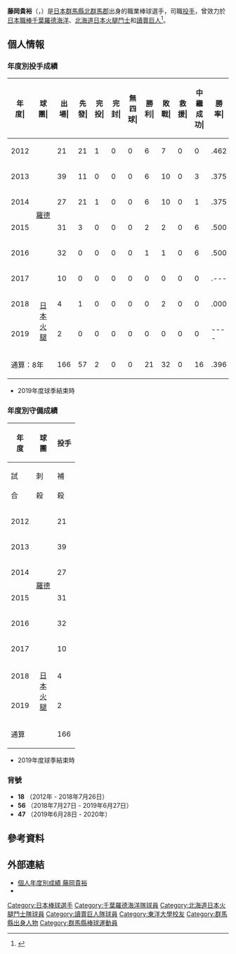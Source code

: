 {{Infobox NPB player|
|name=藤岡貴裕|
|image=2012 marines fujioka.jpg|
|width=300|
|position=投手|
|team=|
|number=|
|bats=左|
|throws=左|
|birthdate={{birth_date_and_age|1989|7|17|mf=y}}|
|birthplace={{JPN}}[[群馬縣|群馬縣]][[北群馬郡|北群馬郡]]|
|debutdate=4月2日
|debutyear=2017年
|debutteam=千葉羅德海洋
|statyear=2019年球季
|stat1label=勝投－敗投
|stat1value=21－32
|stat2label=中繼－救援
|stat2value=16－0
|stat3label=三振－四壞
|stat3value=353－210
|stat4label=防禦率
|stat4value=4.16
|teams=<nowiki></nowiki> 
* 桐生第一高等學校
* [[東洋大學|東洋大學]]
* [[千葉羅德海洋|千葉羅德海洋]] (2012-2018)
* [[北海道日本火腿鬥士|北海道日本火腿鬥士]] (2018-2019)
* [[讀賣巨人|讀賣巨人]] (2019-2020)
|medaltemplates=
{{MedalSport|男子[[棒球|棒球]]}}
{{MedalCountry|{{JPN}}}}
{{MedalCompetition|[[世界大學棒球錦標賽|世界大學棒球錦標賽]]}}
{{MedalBronze|[[2010年世界大學棒球錦標賽|2010年 東京]]|隊際}}
}}
'''藤岡貴裕'''（{{jpn|j=藤岡 貴裕|hg=ふじおか たかひろ|rm=Fujioka Takahiro}}，{{bd|1989年|7月17日||catIdx=Fujioka, Takahiro}}）是[[日本|日本]][[群馬縣|群馬縣]][[北群馬郡|北群馬郡]]出身的職業棒球選手，司職[[投手|投手]]，曾效力於[[日本職棒|日本職棒]][[千葉羅德海洋|千葉羅德海洋]]、[[北海道日本火腿鬥士|北海道日本火腿鬥士]]和[[讀賣巨人|讀賣巨人]]<ref>{{cite web |url=https://www.nikkansports.com/baseball/professional/koukai/team/koukai-giants.html |title=巨人 - 契約更改 - プロ野球 |publisher=日刊體育 |date=2019-11-21 |access-date=2020-10-31 |archive-date=2021-01-25 |archive-url=https://web.archive.org/web/20210125072918/https://www.nikkansports.com/baseball/professional/koukai/team/koukai-giants.html |dead-url=no }}</ref>。

== 個人情報 ==
=== 年度別投手成績 ===
{| class="wikitable" style="text-align:right; font-size:small"
|-bgcolor="#efefef"
!年<br>度|!!球<br>團|!!出<br>場|!!先<br>發|!!完<br>投|!!完<br>封|!!無<br>四<br>球|!!勝<br>利|!!敗<br>戰|!!救<br>援|!!中<br>繼<br>成<br>功|!!勝<br>率|!!打<br>者|!!投<br>球<br>局<br>數|!!被<br>安<br>打|!!被<br>全<br>壘<br>打|!!保<br>送|!!敬<br>遠|!!觸<br>身<br>球|!!三<br>振<br>數|!!暴<br>投|!!犯<br>規|!!失分|!!自<br>責<br>分|!!防<br>禦<br>率|!!WHIP
|-
|style="text-align:center;"|2012
|rowspan="6" style="text-align: center; white-space: nowrap;"|[[千葉羅德海洋|羅德]]
|21||21||1||0||0||6||7||0||0||.462||508||115.1||113||9||51||1||4||83||2||0||48||43||3.36||1.42
|-
|style="text-align:center;"|2013
|39||11||0||0||0||6||10||0||3||.375||509||118.1||116||9||46||1||6||76||1||0||54||52||3.95||1.37
|-
|style="text-align: center;"|2014
|27||21||1||0||0||6||10||0||1||.375||584||132.2||142||'''19'''||51||3||4||97||6||2||71||66||4.48||1.45
|-
|style="text-align: center;"|2015
|31||3||0||0||0||2||2||0||6||.500||234||54.2||51||4||20||2||4||52||4||0||25||23||3.79||1.30
|-
|style="text-align: center;"|2016
|32||0||0||0||0||1||1||0||6||.500||179||42.1||35||6||17||0||1||32||1||0||18||12||2.55||1.23
|-
|style="text-align: center;"|2017
|10||0||0||0||0||0||0||0||0||.---||53||8.2||14||2||12||0||1||5||0||0||16||16||16.62||3.00
|-
|style="text-align:center;"|2018
|rowspan="2" style="text-align: center; white-space: nowrap;"|[[北海道日本火腿鬥士|日<br>本<br>火<br>腿]]
|4||1||0||0||0||0||2||0||0||.000||45||9.2||12||0||8||1||0||6||1||0||7||7||6.52||2.07
|-
|style="text-align:center;"|2019
|2||0||0||0||0||0||0||0||0||----||17||3.0||4||0||5||0||0||2||0||0||5||5||15.00||3.00
|-
!colspan="2"|通算：8年
|166||57||2||0||0||21||32||0||16||.396||2129||484.2||487||49||210||8||20||353||15||2||244||224||4.16||1.44
|}
* 2019年度球季結束時

=== 年度別守備成績 ===
{| class="wikitable" style="text-align: right; font-size: small; border-collapse:collapse; padding: 1px;"
!rowspan="2"|年<br />度!!rowspan="2"|球<br />團!!colspan="8"|投手
|-style="line-height:1.25em;"
!試<br /><br />合!!刺<br /><br />殺!!補<br /><br />殺!!失<br /><br />誤!!雙<br /><br />殺!!守<br />備<br />率
|-
|style="text-align: center;"|2012
|rowspan="6" style="text-align: center; white-space: nowrap;"|[[千葉羅德海洋|羅德]]
|21||6||25||0||0||1.000
|-
|style="text-align:center;"|2013
|39||7||14||0||3||1.000
|-
|style="text-align:center;"|2014
|27||7||26||1||0||.971
|-
|style="text-align:center;"|2015
|31||3||10||0||0||1.000
|-
|style="text-align:center;"|2016
|32||2||13||1||1||.938
|-
|style="text-align:center;"|2017
|10||0||3||0||0||1.000
|-
|style="text-align: center;"|2018
|rowspan="2" style="text-align: center; white-space: nowrap;"|[[北海道日本火腿鬥士|日<br>本<br>火<br>腿]]
|4||0||2||0||0||1.000
|-
|style="text-align:center;"|2019
|2||0||0||0||0||----
|-
!colspan="2"|通算
|166||25||93||2||4||.983
|}
* 2019年度球季結束時

=== 背號 ===
* '''18''' （2012年 - 2018年7月26日）
* '''56''' （2018年7月27日 - 2019年6月27日）
* '''47''' （2019年6月28日 - 2020年）

== 參考資料 ==
{{reflist}}

== 外部連結 ==
* [https://npb.jp/bis/players/11615135.html 個人年度別成績 藤岡貴裕] {{Wayback|url=https://npb.jp/bis/players/11615135.html |date=20210121111928 }} {{ja icon}} 
* {{Baseballstats|brm=fujiok000tak}}

{{DEFAULTSORT:Fujioka, Takahiro}}
[[Category:日本棒球選手|Category:日本棒球選手]]
[[Category:千葉羅德海洋隊球員|Category:千葉羅德海洋隊球員]]
[[Category:北海道日本火腿鬥士隊球員|Category:北海道日本火腿鬥士隊球員]]
[[Category:讀賣巨人隊球員|Category:讀賣巨人隊球員]]
[[Category:東洋大學校友|Category:東洋大學校友]]
[[Category:群馬縣出身人物|Category:群馬縣出身人物]]
[[Category:群馬縣棒球運動員|Category:群馬縣棒球運動員]]